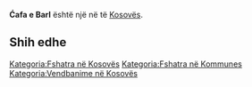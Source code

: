 {{Fshat në Kosovës
 | Emri                = Ćafa e Barl
| srp_N_name = Ćafa e Barl
| srp_N_FULL_NAME_RO = Ćafa e Barl
| srp_N_FULL_NAME_ND_RO = Cafa e Barl
| srp_N_SORT_NAME_RG = BARL CAFAE
| srp_N_FULL_NAME_RG = Barl, Ćafa e
| srp_N_FULL_NAME_ND_RG = Barl, Cafa e

 | Emri (Rasa dhanore) = 
 | Figura              = 
 | Shteti              = Kosovo
 | Komuna              = 
 | Kodi postar         = 
 | Sipërfaqja          = 

 | Popullsia           = 

 | Regj. i popullsisë  = 
 | Dend. e popullsisë  = 
 | Faqja zyrtare       = 
 <!--- Koordinatat ----> 
 | Gjerësia            = 42.729167
 | Gjatësia            = 20.124722
 | Lartësia            = 
}}
'''Ćafa e Barl''' është një [[]] në [[]] të [[Kosovës]].

<!-- == Gjeografia == -->
<!-- == Historia == -->
<!-- == Demografia == -->
== Shih edhe ==
{{Komuna }}
{{Kosovo-Administrata-Cung}}

[[Kategoria:Fshatra në Kosovës]]
[[Kategoria:Fshatra në Kommunes ]]
[[Kategoria:Vendbanime në Kosovës]]